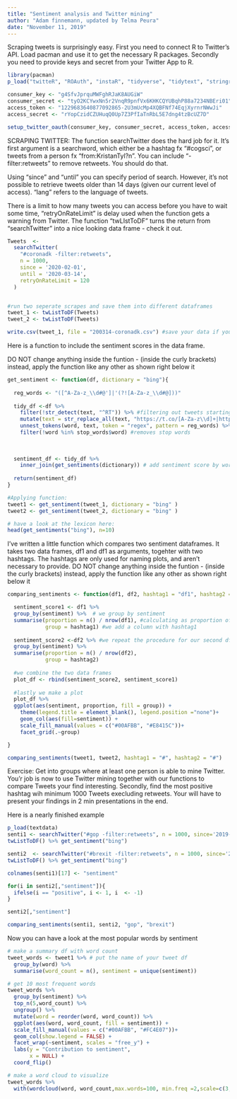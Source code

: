 ```yaml
---
title: "Sentiment analysis and Twitter mining"
author: "Adam finnemann, updated by Telma Peura"
date: "November 11, 2019"
---
```

  
  
  
Scraping tweets is surprisingly easy. First you need to connect R to Twitter's API. Load pacman and use it to get the necessary R packages. Secondly you need to provide keys and secret from your Twitter App to R.

```r
library(pacman)
p_load("twitteR", "ROAuth", "instaR", "tidyverse", "tidytext", "stringr") #packages for webscraping from R

consumer_key <- "g4SfvJprquMWFghRJaK8AUGiW"
consumer_secret <- "tyO2KCYwxNn5r2VnqR9pnfVx6KHKCQYUBqhP88a7234NBEri01"
access_token <- "1229683640877092865-2U3mUcMp4XQBFNf74EqjXyrnrNWwJi"
access_secret <- "rYopCzidCZUHuqQ0Up7Z3PfIaTnRbL5E7dng4tzBcUZ7D"

setup_twitter_oauth(consumer_key, consumer_secret, access_token, access_secret)


```

SCRAPING TWITTER:
The function searchTwitter does the hard job for it. It's first argument is a searchword, which either be a hashtag fx "#cogsci", or tweets from a person fx "from:KristanTyl?n". You can include "-filter:retweets" to remove retweets. You should do that.

Using "since" and "until" you can specify period of search. However, it's not possible to retrieve tweets older than 14 days (given our current level of access). 
"lang" refers to the language of tweets. 

There is a limit to how many tweets you can access before you have to wait some time, "retryOnRateLimit" is delay used when the function gets a warning from Twitter.
The function "twLIstToDF" turns the return from "searchTwitter" into a nice looking data frame - check it out.
```r

Tweets  <-
  searchTwitter(
    "#coronadk -filter:retweets",
    n = 1000,
    since = '2020-02-01',
    until = '2020-03-14',
    retryOnRateLimit = 120
  )


#run two seperate scrapes and save them into different dataframes
tweet_1 <- twListToDF(Tweets)
tweet_2 <- twListToDF(Tweets)

write.csv(tweet_1, file = "200314-coronadk.csv") #save your data if you want to.


```



Here is a function to include the sentiment scores in the data frame.

DO NOT change anything inside the funtion - (inside the curly brackets)
instead, apply the function like any other as shown right below it
```r
get_sentiment <- function(df, dictionary = "bing"){
  
  reg_words <- "([^A-Za-z_\\d#@']|'(?![A-Za-z_\\d#@]))"
  
  tidy_df <-df %>%
    filter(!str_detect(text, "^RT")) %>% #filtering out tweets starting with RT: retweets
    mutate(text = str_replace_all(text, "https://t.co/[A-Za-z\\d]+|http://[A-Za-z\\d]+|&amp;|&lt;|&gt;|RT|https", "")) %>% #removes homepage adresses and unecessary stuff
    unnest_tokens(word, text, token = "regex", pattern = reg_words) %>% #removes unnests text document
    filter(!word %in% stop_words$word) #removes stop words
  
  
  
  sentiment_df <- tidy_df %>% 
    inner_join(get_sentiments(dictionary)) # add sentiment score by word
  
  return(sentiment_df)
}

#Applying function:
tweet1 <- get_sentiment(tweet_1, dictionary = "bing" )
tweet2 <- get_sentiment(tweet_2, dictionary = "bing" )

# have a look at the lexicon here:
head(get_sentiments("bing"), n=10)

```


I've written a little function which compares two sentiment dataframes.
It takes two data frames, df1 and df1 as arguments, togehter with two hashtags. The hashtags are only used for naming plots, and aren't necessary to provide.
DO NOT change anything inside the funtion - (inside the curly brackets)
instead, apply the function like any other as shown right below it
```r

comparing_sentiments <- function(df1, df2, hashtag1 = "df1", hashtag2 = "df2") {

  sentiment_score1 <- df1 %>%
  group_by(sentiment) %>%  # we group by sentiment
  summarise(proportion = n() / nrow(df1), #calculating as proportion of total tweets
            group = hashtag1) #we add a column with hashtag1
  
  sentiment_score2 <-df2 %>% #we repeat the procedure for our second df 
  group_by(sentiment) %>% 
  summarise(proportion = n() / nrow(df2),
            group = hashtag2)
  
  #we combine the two data frames
  plot_df <- rbind(sentiment_score2, sentiment_score1)
  
  #lastly we make a plot
  plot_df %>%  
  ggplot(aes(sentiment, proportion, fill = group)) +
    theme(legend.title = element_blank(), legend.position ="none")+
    geom_col(aes(fill=sentiment)) +
    scale_fill_manual(values = c("#00AFBB", "#E8415C"))+
    facet_grid(.~group)

}

comparing_sentiments(tweet1, tweet2, hashtag1 = "#", hashtag2 = "#")

```

Exercise: 
Get into groups where at least one person is able to mine Twitter. You'r job is now to use Twitter mining together with our functions to compare Tweets your find interesting. Secondly, find the most positive hashtag wih minimum 1000 Tweets execluding retweets.
Your will have to present your findings in 2 min presentations in the end. 

Here is a nearly finished example
```r

p_load(textdata)
senti1 <- searchTwitter("#gop -filter:retweets", n = 1000, since='2019-11-02', until='2019-11-09', lang = "en", retryOnRateLimit = 120) %>% 
twListToDF() %>% get_sentiment("bing")

senti2  <- searchTwitter("#brexit -filter:retweets", n = 1000, since='2019-11-02', until='2019-11-09', lang = "en", retryOnRateLimit = 120) %>%
twListToDF() %>% get_sentiment("bing")

colnames(senti1)[17] <- "sentiment"

for(i in senti2[,"sentiment"]){
  ifelse(i == "positive", i <- 1, i  <- -1)
}

senti2[,"sentiment"]

comparing_sentiments(senti1, senti2, "gop", "brexit")

```

Now you can have a look at the most popular words by sentiment
```r
# make a summary df with word count
tweet_words <- tweet1 %>% # put the name of your tweet df
  group_by(word) %>%
  summarise(word_count = n(), sentiment = unique(sentiment))

# get 10 most frequent words
tweet_words %>%
  group_by(sentiment) %>%
  top_n(5,word_count) %>%
  ungroup() %>%
  mutate(word = reorder(word, word_count)) %>%
  ggplot(aes(word, word_count, fill = sentiment)) +
  scale_fill_manual(values = c("#00AFBB", "#FC4E07"))+
  geom_col(show.legend = FALSE) +
  facet_wrap(~sentiment, scales = "free_y") +
  labs(y = "Contribution to sentiment",
       x = NULL) +
  coord_flip()

# make a word cloud to visualize
tweet_words %>%
  with(wordcloud(word, word_count,max.words=100, min.freq =2,scale=c(3,.2)))


```

